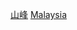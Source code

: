 {{Catnav|頁面分類|地理|国家|按國家分類|各國地理|馬來西亞地理|马来西亚地形}}
{{Catnav|頁面分類|地理|国家|亚洲国家|马来西亚|馬來西亞地理|马来西亚地形}}
{{Catnav|頁面分類|地理|各國地理|馬來西亞地理|马来西亚地形}}
{{Catnav|頁面分類|各種主題的頁面分類|按國家分類|各國地理|馬來西亞地理|马来西亚地形}}
{{Catnav|頁面分類|地理|地標|山峰|各国山峰}}
{{Catnav|頁面分類|地理|地形|山峰|各国山峰}}
{{Catnav|頁面分類|地理|地形|各国地形|各国山峰}}
{{Catnav|頁面分類|各種主題的頁面分類|按國家分類|各國地理|各国地形|各国山峰}}
{{Commons category|Mountains of Malaysia}}

[[Category:马来西亚地形|山峰]]
[[Category:亚洲各国山峰|Malaysia]]